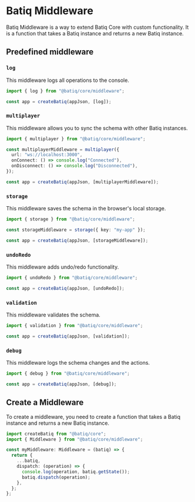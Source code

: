 # Batiq Middleware

Batiq Middleware is a way to extend Batiq Core with custom functionality. It is a function that takes a Batiq instance and returns a new Batiq instance.

## Predefined middleware

### `log`

This middleware logs all operations to the console.

```ts
import { log } from "@batiq/core/middleware";

const app = createBatiq(appJson, [log]);
```

### `multiplayer`

This middleware allows you to sync the schema with other Batiq instances.

```ts
import { multiplayer } from "@batiq/core/middleware";

const multiplayerMiddleware = multiplayer({
  url: "ws://localhost:3000",
  onConnect: () => console.log("Connected"),
  onDisconnect: () => console.log("Disconnected"),
});

const app = createBatiq(appJson, [multiplayerMiddleware]);
```

### `storage`

This middleware saves the schema in the browser's local storage.

```ts
import { storage } from "@batiq/core/middleware";

const storageMiddleware = storage({ key: "my-app" });

const app = createBatiq(appJson, [storageMiddleware]);
```

### `undoRedo`

This middleware adds undo/redo functionality.

```ts
import { undoRedo } from "@batiq/core/middleware";

const app = createBatiq(appJson, [undoRedo]);
```

### `validation`

This middleware validates the schema.

```ts
import { validation } from "@batiq/core/middleware";

const app = createBatiq(appJson, [validation]);
```

### `debug`

This middleware logs the schema changes and the actions.

```ts
import { debug } from "@batiq/core/middleware";

const app = createBatiq(appJson, [debug]);
```

## Create a Middleware

To create a middleware, you need to create a function that takes a Batiq instance and returns a new Batiq instance.

```ts
import createBatiq from "@batiq/core";
import { Middleware } from "@batiq/core/middleware";

const myMiddleware: Middleware = (batiq) => {
  return {
    ...batiq,
    dispatch: (operation) => {
      console.log(operation, batiq.getState());
      batiq.dispatch(operation);
    },
  };
};
```
